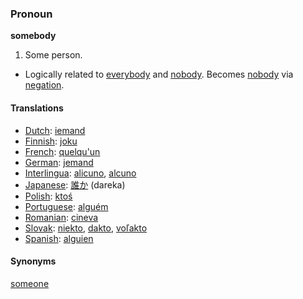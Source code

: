 === Pronoun ===

'''somebody'''

#Some person.
*Logically related to [[everybody]] and [[nobody]].  Becomes [[nobody]] via [[negation]].

==== Translations ====
*[[Dutch]]: [[iemand]]
*[[Finnish]]: [[joku]]
*[[French]]: [[quelqu'un]]
*[[German]]: [[jemand]]
*[[Interlingua]]: [[alicuno]], [[alcuno]]
*[[Japanese]]: [[誰か]] (dareka)
*[[Polish]]: [[ktoś]]
*[[Portuguese]]: [[alguém]]
*[[Romanian]]: [[cineva]]
*[[Slovak]]: [[niekto#Slovak|niekto]], [[dakto#Slovak|dakto]], [[voľakto]]
*[[Spanish]]: [[alguien]]

==== Synonyms ====
[[someone]]
